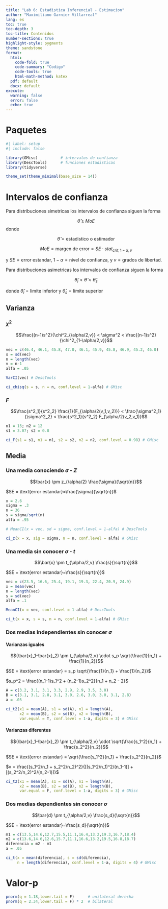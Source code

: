 ```yaml
---
title: "Lab 6: Estadistica Inferencial - Estimacion"
author: "Maximiliano Garnier Villarreal"
lang: es
toc: true
toc-depth: 3
toc-title: Contenidos
number-sections: true
highlight-style: pygments
theme: sandstone
format:
  html:
    code-fold: true
    code-summary: "Codigo"
    code-tools: true
    html-math-method: katex
  pdf: default
  docx: default
execute:
  warning: false
  error: false
  echo: true
---
```


# Paquetes

```r
#| label: setup
#| include: false

library(GMisc)          # intervalos de confianza
library(DescTools)      # funciones estadisticas
library(tidyverse)

theme_set(theme_minimal(base_size = 14))
```

# Intervalos de confianza

Para distribuciones simetricas los intervalos de confianza siguen la forma

$$\hat{\theta} \pm MoE$$ donde

$$\hat{\theta} = \text{estadistico o estimador}$$

$$MoE = \text{margen de error} =  SE \cdot stat_{crit,1-\alpha,v}$$

y $SE = \text{error estandar}$, $1-\alpha = \text{nivel de confianza}$, y $v = \text{grados de libertad}$.

Para distribuciones asimetricas los intervalos de confianza siguen la forma

$$\hat{\theta}_i < \hat{\theta} < \hat{\theta}_s$$

donde $\hat{\theta}_i = \text{limite inferior}$ y $\hat{\theta}_s = \text{limite superior}$

## Varianza

### $\chi^2$

$$\frac{(n-1)s^2}{\chi^2_{\alpha/2,v}} < \sigma^2 < \frac{(n-1)s^2}{\chi^2_{1-\alpha/2,v}}$$

```r
vec = c(46.4, 46.1, 45.8, 47.0, 46.1, 45.9, 45.8, 46.9, 45.2, 46.0)
s = sd(vec)
n = length(vec)
v = n-1
alfa = .05

VarCI(vec) # DescTools

ci_chisq(s = s, n = n, conf.level = 1-alfa) # GMisc
```

### $F$

$$\frac{s^2_1}{s^2_2} \frac{1}{F_{\alpha/2(v_1,v_2)}} < \frac{\sigma^2_1}{\sigma^2_2} < \frac{s^2_1}{s^2_2} F_{\alpha/2(v_2,v_1)}$$

```r
n1 = 15; n2 = 12
s1 = 3.07; s2 = 0.8

ci_F(s1 = s1, n1 = n1, s2 = s2, n2 = n2, conf.level = 0.98) # GMisc
```

## Media

### Una media conociendo $\sigma$ - $Z$

$$\bar{x} \pm z_{\alpha/2} \frac{\sigma}{\sqrt{n}}$$

$SE = \text{error estandar}=\frac{\sigma}{\sqrt{n}}$

```r
x = 2.6
sigma = .3
n = 36
s = sigma/sqrt(n)
alfa = .95

# MeanCI(x = vec, sd = sigma, conf.level = 1-alfa) # DescTools

ci_z(x = x, sig = sigma, n = n, conf.level = alfa) # GMisc
```

### Una media sin conocer $\sigma$ - $t$

$$\bar{x} \pm t_{\alpha/2,v} \frac{s}{\sqrt{n}}$$

$SE = \text{error estandar}=\frac{s}{\sqrt{n}}$

```r
vec = c(23.5, 16.6, 25.4, 19.1, 19.3, 22.4, 20.9, 24.9)
x = mean(vec)
n = length(vec)
s = sd(vec)
alfa = .1

MeanCI(x = vec, conf.level = 1-alfa) # DescTools

ci_t(x = x, s = s, n = n, conf.level = 1-alfa) # GMisc
```

### Dos medias independientes sin conocer $\sigma$

#### Varianzas iguales

$$(\bar{x}_1-\bar{x}_2) \pm t_{\alpha/2,v} \cdot s_p \sqrt{\frac{1}{n_1} + \frac{1}{n_2}}$$

$SE = \text{error estandar} = s_p \sqrt{\frac{1}{n_1} + \frac{1}{n_2}}$

$s_p^2 = \frac{(n_1-1)s_1^2 + (n_2-1)s_2^2}{n_1 + n_2 - 2}$

```r
A = c(3.2, 3.1, 3.1, 3.3, 2.9, 2.9, 3.5, 3.0)
B = c(3.1, 3.1, 2.8, 3.1, 3.0, 2.6, 3.0, 3.0, 3.1, 2.8)
a = .05

ci_t2(x1 = mean(A), s1 = sd(A), n1 = length(A), 
      x2 = mean(B), s2 = sd(B), n2 = length(B), 
      var.equal = T, conf.level = 1-a, digits = 3) # GMisc
```

#### Varianzas diferentes

$$(\bar{x}_1-\bar{x}_2) \pm t_{\alpha/2,v} \cdot \sqrt{\frac{s_1^2}{n_1} + \frac{s_2^2}{n_2}}$$

$SE = \text{error estandar} = \sqrt{\frac{s_1^2}{n_1} + \frac{s_2^2}{n_2}}$

$v = \frac{(s_1^2/n_1 + s_2^2/n_2)^2}{[(s_1^2/n_1)^2/(n_1-1)] + [(s_2^2/n_2)^2/(n_2-1)]}$

```r

ci_t2(x1 = mean(A), s1 = sd(A), n1 = length(A), 
      x2 = mean(B), s2 = sd(B), n2 = length(B), 
      var.equal = F, conf.level = 1-a, digits = 3) # GMisc
```

### Dos medias dependientes sin conocer $\sigma$

$$\bar{d} \pm t_{\alpha/2,v} \frac{s_d}{\sqrt{n}}$$

$SE = \text{error estandar}=\frac{s_d}{\sqrt{n}}$

```r
m1 = c(13.5,14.6,12.7,15.5,11.1,16.4,13.2,19.3,16.7,18.4)
m2 = c(13.6,14.6,12.6,15.7,11.1,16.6,13.2,19.5,16.8,18.7)
diferencia = m2 - m1
a = .05

ci_t(x = mean(diferencia), s = sd(diferencia), 
     n = length(diferencia), conf.level = 1-a, digits = 4) # GMisc
```

# Valor-p

```r
pnorm(q = 1.18,lower.tail = F)      # unilateral derecha
pnorm(q = 2.34,lower.tail = F) * 2  # bilateral
```
